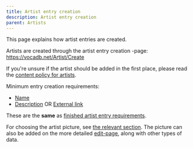 ---
title: Artist entry creation
description: Artist entry creation
parent: Artists
---


<Navigation />

This page explains how artist entries are created.

Artists are created through the artist entry creation -page: https://vocadb.net/Artist/Create

If you're unsure if the artist should be added in the first place, please read the [content policy for artists](https://wiki.vocadb.net/wiki/59/content-policy#Artists).

Minimum entry creation requirements:

- [Name](https://wiki.vocadb.net/wiki/83/artist-entry-editing#tab-Basic-info)
- [Description](https://wiki.vocadb.net/wiki/83/artist-entry-editing#Artist-description) OR [External link](https://wiki.vocadb.net/wiki/83/artist-entry-editing#External-links)

These are the **same** as [finished artist entry requirements](https://wiki.vocadb.net/wiki/83/Artists#Finished-artist-entry-requirements).

For choosing the artist picture, see [the relevant section](https://wiki.vocadb.net/wiki/83/artist-entry-editing#Main-picture). The picture can also be added on the more detailed [edit-page](https://wiki.vocadb.net/wiki/83/artist-entry-editing), along with other types of data.
